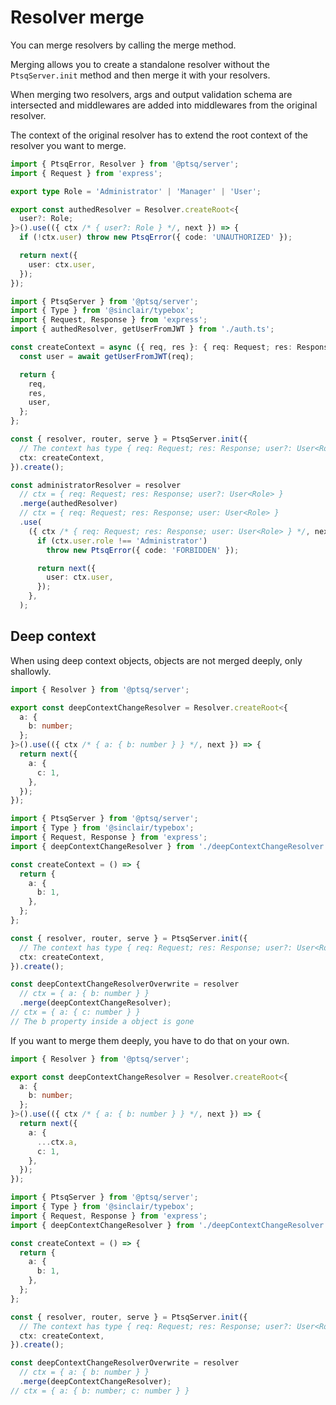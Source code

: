 # Resolver merge

You can merge resolvers by calling the merge method.

Merging allows you to create a standalone resolver without the `PtsqServer.init` method and then merge it with your resolvers.

When merging two resolvers, args and output validation schema are intersected and middlewares are added into middlewares from the original resolver.

The context of the original resolver has to extend the root context of the resolver you want to merge.

```ts copy filename="auth.ts"
import { PtsqError, Resolver } from '@ptsq/server';
import { Request } from 'express';

export type Role = 'Administrator' | 'Manager' | 'User';

export const authedResolver = Resolver.createRoot<{
  user?: Role;
}>().use(({ ctx /* { user?: Role } */, next }) => {
  if (!ctx.user) throw new PtsqError({ code: 'UNAUTHORIZED' });

  return next({
    user: ctx.user,
  });
});
```

```ts copy filename="server.ts"
import { PtsqServer } from '@ptsq/server';
import { Type } from '@sinclair/typebox';
import { Request, Response } from 'express';
import { authedResolver, getUserFromJWT } from './auth.ts';

const createContext = async ({ req, res }: { req: Request; res: Response }) => {
  const user = await getUserFromJWT(req);

  return {
    req,
    res,
    user,
  };
};

const { resolver, router, serve } = PtsqServer.init({
  // The context has type { req: Request; res: Response; user?: User<Role> }
  ctx: createContext,
}).create();

const administratorResolver = resolver
  // ctx = { req: Request; res: Response; user?: User<Role> }
  .merge(authedResolver)
  // ctx = { req: Request; res: Response; user: User<Role> }
  .use(
    ({ ctx /* { req: Request; res: Response; user: User<Role> } */, next }) => {
      if (ctx.user.role !== 'Administrator')
        throw new PtsqError({ code: 'FORBIDDEN' });

      return next({
        user: ctx.user,
      });
    },
  );
```

## Deep context

When using deep context objects, objects are not merged deeply, only shallowly.

```ts copy
import { Resolver } from '@ptsq/server';

export const deepContextChangeResolver = Resolver.createRoot<{
  a: {
    b: number;
  };
}>().use(({ ctx /* { a: { b: number } } */, next }) => {
  return next({
    a: {
      c: 1,
    },
  });
});
```

```ts copy filename="server.ts"
import { PtsqServer } from '@ptsq/server';
import { Type } from '@sinclair/typebox';
import { Request, Response } from 'express';
import { deepContextChangeResolver } from './deepContextChangeResolver.ts';

const createContext = () => {
  return {
    a: {
      b: 1,
    },
  };
};

const { resolver, router, serve } = PtsqServer.init({
  // The context has type { req: Request; res: Response; user?: User<Role> }
  ctx: createContext,
}).create();

const deepContextChangeResolverOverwrite = resolver
  // ctx = { a: { b: number } }
  .merge(deepContextChangeResolver);
// ctx = { a: { c: number } }
// The b property inside a object is gone
```

If you want to merge them deeply, you have to do that on your own.

```ts copy
import { Resolver } from '@ptsq/server';

export const deepContextChangeResolver = Resolver.createRoot<{
  a: {
    b: number;
  };
}>().use(({ ctx /* { a: { b: number } } */, next }) => {
  return next({
    a: {
      ...ctx.a,
      c: 1,
    },
  });
});
```

```ts copy filename="server.ts"
import { PtsqServer } from '@ptsq/server';
import { Type } from '@sinclair/typebox';
import { Request, Response } from 'express';
import { deepContextChangeResolver } from './deepContextChangeResolver.ts';

const createContext = () => {
  return {
    a: {
      b: 1,
    },
  };
};

const { resolver, router, serve } = PtsqServer.init({
  // The context has type { req: Request; res: Response; user?: User<Role> }
  ctx: createContext,
}).create();

const deepContextChangeResolverOverwrite = resolver
  // ctx = { a: { b: number } }
  .merge(deepContextChangeResolver);
// ctx = { a: { b: number; c: number } }
```
